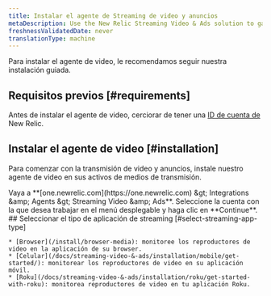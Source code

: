 ```yaml
---
title: Instalar el agente de Streaming de video y anuncios
metaDescription: Use the New Relic Streaming Video & Ads solution to gain deep visibility and actionable insights into real user experiences.
freshnessValidatedDate: never
translationType: machine
---
```


Para instalar el agente de video, le recomendamos seguir nuestra instalación guiada.

## Requisitos previos [#requirements]

Antes de instalar el agente de video, cerciorar de tener una [ID de cuenta de](/docs/accounts/accounts-billing/account-setup/account-id) New Relic.

## Instalar el agente de video [#installation]

Para comenzar con la transmisión de video y anuncios, instale nuestro agente de video en sus activos de medios de transmisión.

<Steps>
  <Step>
    Vaya a <DNT>**[one.newrelic.com](https://one.newrelic.com) &amp;gt; Integrations &amp;amp; Agents &amp;gt; Streaming Video &amp;amp; Ads**</DNT>.
  </Step>

  <Step>
    Seleccione la cuenta con la que desea trabajar en el menú desplegable y haga clic en **Continue**.
  </Step>

  <Step>
    ## Seleccionar el tipo de aplicación de streaming [#select-streaming-app-type]

    * [Browser](/install/browser-media): monitoree los reproductores de video en la aplicación de su browser.
    * [Celular](/docs/streaming-video-&-ads/installation/mobile/get-started/): monitorear los reproductores de video en su aplicación móvil.
    * [Roku](/docs/streaming-video-&-ads/installation/roku/get-started-with-roku): monitorea reproductores de video en tu aplicación Roku.
  </Step>
</Steps>